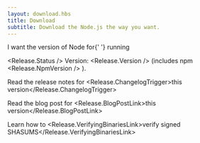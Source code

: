 ```yaml
---
layout: download.hbs
title: Download
subtitle: Download the Node.js the way you want.
---
```


<section>
  I want the <Release.VersionDropdown status="Current" /> version of Node for{' '}
  <Release.OperatingSystemDropdown /> running <Release.PlatformDropdown />
</section>

<Release.Status /> Version: <Release.Version /> (includes
npm <Release.NpmVersion />
).

Read the release notes for <Release.ChangelogTrigger>this version</Release.ChangelogTrigger>

Read the blog post for <Release.BlogPostLink>this version</Release.BlogPostLink>

Learn how to <Release.VerifyingBinariesLink>verify signed SHASUMS</Release.VerifyingBinariesLink>

